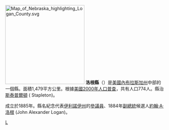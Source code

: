 {{noteTA
|T=zh-hans:洛根县 (内布拉斯加州);zh-hk:洛根縣 (內布拉斯加州);zh-tw:洛根郡 (內布拉斯加州);
}}

{{Otheruses|洛根縣|subject=美國內布拉斯加州的一個縣|other=同名的縣}}
[[File:Map_of_Nebraska_highlighting_Logan_County.svg|250px]]
'''洛根縣'''（{{lang-en|Logan County}}）是[[美國|美國]][[內布拉斯加州|內布拉斯加州]]中部的一個縣。面積1,479平方公里。根據[[美國2000年人口普查|美國2000年人口普查]]，共有人口774人。縣治[[斯泰普爾頓_(內布拉斯加州)|斯泰普爾頓]] (
Stapleton)。

成立於1885年。縣名紀念代表[[伊利諾伊州|伊利諾伊州]]的[[美國參議院|參議員]]、1884年[[美國副總統|副總統]]候選人[[約翰·A·洛根|約翰·A·洛根]] (John Alexander Logan)。

{{內布拉斯加州}}

[[Category:內布拉斯加州行政區劃|L]]